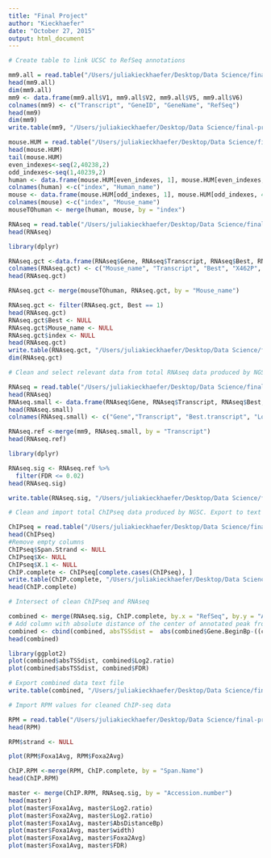 ```yaml
---
title: "Final Project"
author: "Kieckhaefer"
date: "October 27, 2015"
output: html_document
---
```


```r
# Create table to link UCSC to RefSeq annotations

mm9.all = read.table("/Users/juliakieckhaefer/Desktop/Data Science/final-project/mm9geneID.txt", quote=NULL, header = F, sep = "\t")
head(mm9.all)
dim(mm9.all)
mm9 <- data.frame(mm9.all$V1, mm9.all$V2, mm9.all$V5, mm9.all$V6)
colnames(mm9) <- c("Transcript", "GeneID", "GeneName", "RefSeq")
head(mm9)
dim(mm9)
write.table(mm9, "/Users/juliakieckhaefer/Desktop/Data Science/final-project/mm9complete.txt", sep = "\t")

```

```r
mouse.HUM = read.table("/Users/juliakieckhaefer/Desktop/Data Science/final-project/HOM_MouseHumanSequence.txt", quote=NULL, header = T, sep = "\t")
head(mouse.HUM)
tail(mouse.HUM)
even_indexes<-seq(2,40238,2)
odd_indexes<-seq(1,40239,2)
human <- data.frame(mouse.HUM[even_indexes, 1], mouse.HUM[even_indexes, 4])
colnames(human) <-c("index", "Human_name")
mouse <- data.frame(mouse.HUM[odd_indexes, 1], mouse.HUM[odd_indexes, 4])
colnames(mouse) <-c("index", "Mouse_name")
mouseTOhuman <- merge(human, mouse, by = "index")
```


```r
RNAseq = read.table("/Users/juliakieckhaefer/Desktop/Data Science/final-project/Compare.txt", header = T, sep = "\t")
head(RNAseq)

library(dplyr)

RNAseq.gct <-data.frame(RNAseq$Gene, RNAseq$Transcript, RNAseq$Best, RNAseq$X462P, RNAseq$X1850P, RNAseq$X18294P, RNAseq$X1847P, RNAseq$X1088P, RNAseq$X20699P)
colnames(RNAseq.gct) <- c("Mouse_name", "Transcript", "Best", "X462P", "X1850P", "X18294P", "X1847P", "X1088P", "X20699P")
head(RNAseq.gct)

RNAseq.gct <- merge(mouseTOhuman, RNAseq.gct, by = "Mouse_name")

RNAseq.gct <- filter(RNAseq.gct, Best == 1)
head(RNAseq.gct)  
RNAseq.gct$Best <- NULL
RNAseq.gct$Mouse_name <- NULL
RNAseq.gct$index <- NULL
head(RNAseq.gct) 
write.table(RNAseq.gct, "/Users/juliakieckhaefer/Desktop/Data Science/final-project/RNAseqGCT.txt", quote = FALSE, sep = "\t", row.names = FALSE)
dim(RNAseq.gct)

```

```r
# Clean and select relevant data from total RNAseq data produced by NGSC. Export to text file.

RNAseq = read.table("/Users/juliakieckhaefer/Desktop/Data Science/final-project/RNAseqUCSC.txt", header = T, sep = "\t")
head(RNAseq)
RNAseq.small <- data.frame(RNAseq$Gene, RNAseq$Transcript, RNAseq$Best, RNAseq$EDGE.M.log2.Mouse_Foxa1a2.def_Proximal.Mouse_Control_Proximal, RNAseq$EDGE.FDR.0.1.Mouse_Foxa1a2.def_Proximal.Mouse_Control_Proximal)
head(RNAseq.small)
colnames(RNAseq.small) <- c("Gene","Transcript", "Best.transcript", "Log2.ratio", "FDR")

RNAseq.ref <-merge(mm9, RNAseq.small, by = "Transcript")
head(RNAseq.ref)

library(dplyr)

RNAseq.sig <- RNAseq.ref %>%
  filter(FDR <= 0.02)
head(RNAseq.sig)

write.table(RNAseq.sig, "/Users/juliakieckhaefer/Desktop/Data Science/final-project/RNAsig02FDR.txt", row.names = FALSE, sep = "\t")


```




```r
# Clean and import total ChIPseq data produced by NGSC. Export to text file. Generate .bed file and export.

ChIPseq = read.table("/Users/juliakieckhaefer/Desktop/Data Science/final-project/ChIPseq.txt", header = T, sep = "\t")
head(ChIPseq)
#Remove empty columns
ChIPseq$Span.Strand <- NULL
ChIPseq$X<- NULL
ChIPseq$X.1 <- NULL
ChIP.complete <- ChIPseq[complete.cases(ChIPseq), ]
write.table(ChIP.complete, "/Users/juliakieckhaefer/Desktop/Data Science/final-project/ChIPcomplete.txt", row.names = FALSE, sep = "\t")
head(ChIP.complete)


```

```r

# Intersect of clean ChIPseq and RNAseq

combined <- merge(RNAseq.sig, ChIP.complete, by.x = "RefSeq", by.y = "Accession.number")
# Add column with absolute distance of the center of annotated peak from TSS.
combined <- cbind(combined, absTSSdist =  abs(combined$Gene.BeginBp-((combined$Span.EndBp-combined$Span.BeginBp)/2)))
head(combined)

library(ggplot2)
plot(combined$absTSSdist, combined$Log2.ratio)
plot(combined$absTSSdist, combined$FDR)

# Export combined data text file
write.table(combined, "/Users/juliakieckhaefer/Desktop/Data Science/final-project/boundRNAseq02FDR.txt", sep = "\t")
```

```r
# Import RPM values for cleaned ChIP-seq data

RPM = read.table("/Users/juliakieckhaefer/Desktop/Data Science/final-project/AllPeaksCountsMinusD2408.txt", header = T, sep = "\t")
head(RPM)

RPM$strand <- NULL

plot(RPM$Foxa1Avg, RPM$Foxa2Avg)

ChIP.RPM <-merge(RPM, ChIP.complete, by = "Span.Name")
head(ChIP.RPM)

master <- merge(ChIP.RPM, RNAseq.sig, by = "Accession.number")
head(master)
plot(master$Foxa1Avg, master$Log2.ratio)
plot(master$Foxa2Avg, master$Log2.ratio)
plot(master$Foxa1Avg, master$AbsDistanceBp)
plot(master$Foxa1Avg, master$width)
plot(master$Foxa1Avg, master$Foxa2Avg)
plot(master$Foxa1Avg, master$FDR)



```
